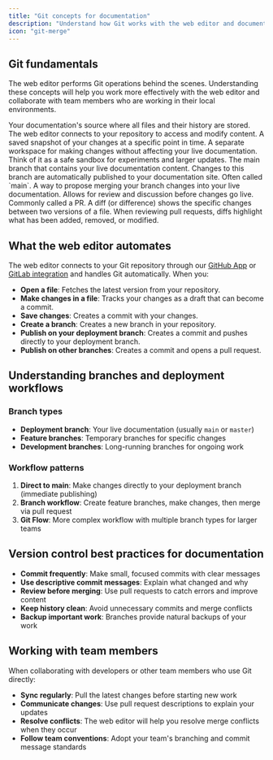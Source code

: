 ```yaml
---
title: "Git concepts for documentation"
description: "Understand how Git works with the web editor and documentation workflows"
icon: "git-merge"
---
```


## Git fundamentals

The web editor performs Git operations behind the scenes. Understanding these concepts will help you work more effectively with the web editor and collaborate with team members who are working in their local environments.

<AccordionGroup>
  <Accordion title="Repository">
    Your documentation's source where all files and their history are stored. The web editor connects to your repository to access and modify content.
  </Accordion>

  <Accordion title="Commit">
    A saved snapshot of your changes at a specific point in time.
  </Accordion>

  <Accordion title="Branch">
    A separate workspace for making changes without affecting your live documentation. Think of it as a safe sandbox for experiments and larger updates.
  </Accordion>

  <Accordion title="Deployment branch">
    The main branch that contains your live documentation content. Changes to this branch are automatically published to your documentation site. Often called `main`.
  </Accordion>

  <Accordion title="Pull request">
    A way to propose merging your branch changes into your live documentation. Allows for review and discussion before changes go live. Commonly called a PR.
  </Accordion>

  <Accordion title="Diff">
    A diff (or difference) shows the specific changes between two versions of a file. When reviewing pull requests, diffs highlight what has been added, removed, or modified.
</Accordion>
</AccordionGroup>

## What the web editor automates

The web editor connects to your Git repository through our [GitHub App](/settings/github) or [GitLab integration](/settings/gitlab) and handles Git automatically. When you:

- **Open a file**: Fetches the latest version from your repository.
- **Make changes in a file**: Tracks your changes as a draft that can become a commit.
- **Save changes**: Creates a commit with your changes.
- **Create a branch**: Creates a new branch in your repository.
- **Publish on your deployment branch**: Creates a commit and pushes directly to your deployment branch.
- **Publish on other branches**: Creates a commit and opens a pull request.

## Understanding branches and deployment workflows

### Branch types

- **Deployment branch**: Your live documentation (usually `main` or `master`)
- **Feature branches**: Temporary branches for specific changes
- **Development branches**: Long-running branches for ongoing work

### Workflow patterns

1. **Direct to main**: Make changes directly to your deployment branch (immediate publishing)
2. **Branch workflow**: Create feature branches, make changes, then merge via pull request
3. **Git Flow**: More complex workflow with multiple branch types for larger teams

## Version control best practices for documentation

- **Commit frequently**: Make small, focused commits with clear messages
- **Use descriptive commit messages**: Explain what changed and why
- **Review before merging**: Use pull requests to catch errors and improve content
- **Keep history clean**: Avoid unnecessary commits and merge conflicts
- **Backup important work**: Branches provide natural backups of your work

## Working with team members

When collaborating with developers or other team members who use Git directly:

- **Sync regularly**: Pull the latest changes before starting new work
- **Communicate changes**: Use pull request descriptions to explain your updates
- **Resolve conflicts**: The web editor will help you resolve merge conflicts when they occur
- **Follow team conventions**: Adopt your team's branching and commit message standards